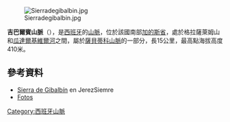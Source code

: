 {{coord|36|49|41|N|5|57|40|W|display=title}}

[[Image:Sierradegibalbin.jpg|right]]

'''吉巴爾賓山脈'''（{{lang-es|Sierra de Gibalbín}}），是[[西班牙|西班牙]]的[[山脈|山脈]]，位於該國南部[[加的斯省|加的斯省]]，處於格拉薩萊姆山和[[瓜達爾基維爾河|瓜達爾基維爾河]]之間，屬於[[薩貝蒂科山脈|薩貝蒂科山脈]]的一部分，長15公里，最高點海拔高度410米。

==參考資料==
* [http://www.jerezsiempre.com/index.php?title=Sierra_de_Gibalb%C3%ADn Sierra de Gibalbín] {{Wayback|url=http://www.jerezsiempre.com/index.php?title=Sierra_de_Gibalb%C3%ADn |date=20160305222743 }} en JerezSiemre
* [http://www.entornoajerez.com/2011/11/gibalbin-el-monte-del-pozo-toponimia.html Fotos]{{Wayback|url=http://www.entornoajerez.com/2011/11/gibalbin-el-monte-del-pozo-toponimia.html |date=20140714130215 }}

{{Spain-geo-stub}}
[[Category:西班牙山脈|Category:西班牙山脈]]